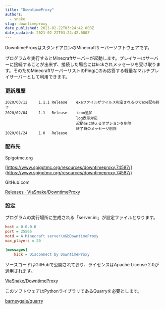 ```yaml
---
title: "DowntimeProxy"
authors:
  - snake
slug: downtimeproxy
date_published: 2021-02-22T03:24:42.000Z
date_updated: 2021-02-22T03:24:42.000Z
---
```


DowntimeProxyはスタンドアロンのMinecraftサーバーソフトウェアです。

プログラムを実行するとMinecraftサーバーが起動します。プレイヤーはサーバーに接続することが出来ず、接続した場合にはkickされメッセージを受け取ります。そのためMinecraftサーバーリストのPingにのみ応答する軽量なマルチプレイサーバーとして利用できます。

### 更新履歴

    2020/03/12     1.1.1 Release    exeファイルがウイルス判定されるのでexe配布終了
    2020/02/04     1.1   Release    icon追加
                                    log表示対応
                                    起動時に使えるオプションを削除
                                    終了時のメッセージ削除
    2020/01/24     1.0   Release

### 配布先

Spigotmc.org

[https://www.spigotmc.org/resources/downtimeproxy.74587/](https://www.spigotmc.org/resources/downtimeproxy.74587/)

GitHub.com

[Releases · ViaSnake/DowntimeProxy](https://github.com/ViaSnake/DowntimeProxy/releases)

### 設定

プログラムの実行場所に生成される「server.ini」が設定ファイルとなります。

```ini
host = 0.0.0.0
port = 25565
motd = A Minecraft server\n&bDowntimeProxy
max_players = 20
    
[messages]
    kick = Disconnect by DowntimeProxy
```

ソースコードはGitHubで公開されており、ライセンスはApache License 2.0が適用されます。

[ViaSnake/DowntimeProxy](https://github.com/viasnake/DowntimeProxy)

このソフトウェアはPythonライブラリであるQuarryを必要とします。

[barneygale/quarry](https://github.com/barneygale/quarry)
